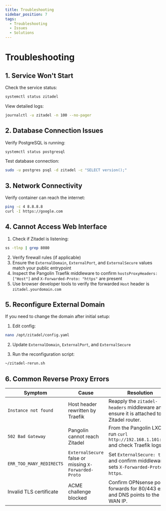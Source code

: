 ```yaml
---
title: Troubleshooting
sidebar_position: 7
tags:
  - Troubleshooting
  - Issues
  - Solutions
---
```


# Troubleshooting

## 1. Service Won't Start

Check the service status:
```bash
systemctl status zitadel
```

View detailed logs:
```bash
journalctl -u zitadel -n 100 --no-pager
```

## 2. Database Connection Issues

Verify PostgreSQL is running:
```bash
systemctl status postgresql
```

Test database connection:
```bash
sudo -u postgres psql -d zitadel -c "SELECT version();"
```

## 3. Network Connectivity

Verify container can reach the internet:
```bash
ping -c 4 8.8.8.8
curl -I https://google.com
```

## 4. Cannot Access Web Interface

1. Check if Zitadel is listening:
```bash
ss -tlnp | grep 8080
```

2. Verify firewall rules (if applicable)
3. Ensure the `ExternalDomain`, `ExternalPort`, and `ExternalSecure` values match your public entrypoint
4. Inspect the Pangolin Traefik middleware to confirm `hostsProxyHeaders: ["Host"]` and `X-Forwarded-Proto: "https"` are present
5. Use browser developer tools to verify the forwarded `Host` header is `zitadel.yourdomain.com`

## 5. Reconfigure External Domain

If you need to change the domain after initial setup:

1. Edit config:
```bash
nano /opt/zitadel/config.yaml
```

2. Update `ExternalDomain`, `ExternalPort`, and `ExternalSecure`

3. Run the reconfiguration script:
```bash
~/zitadel-rerun.sh
```

## 6. Common Reverse Proxy Errors

| Symptom | Cause | Resolution |
| ------- | ----- | ---------- |
| `Instance not found` | Host header rewritten by Traefik | Reapply the `zitadel-headers` middleware and ensure it is attached to the Zitadel router. |
| `502 Bad Gateway` | Pangolin cannot reach Zitadel | From the Pangolin LXC, run `curl http://192.168.1.101:8080` and check Traefik logs. |
| `ERR_TOO_MANY_REDIRECTS` | `ExternalSecure` false or missing `X-Forwarded-Proto` | Set `ExternalSecure: true` and confirm middleware sets `X-Forwarded-Proto: https`. |
| Invalid TLS certificate | ACME challenge blocked | Confirm OPNsense port forwards for 80/443 exist and DNS points to the WAN IP. |